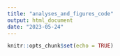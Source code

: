 ```yaml
---
title: "analyses_and_figures_code"
output: html_document
date: "2023-05-24"
---
```


```r
knitr::opts_chunk$set(echo = TRUE)
```
